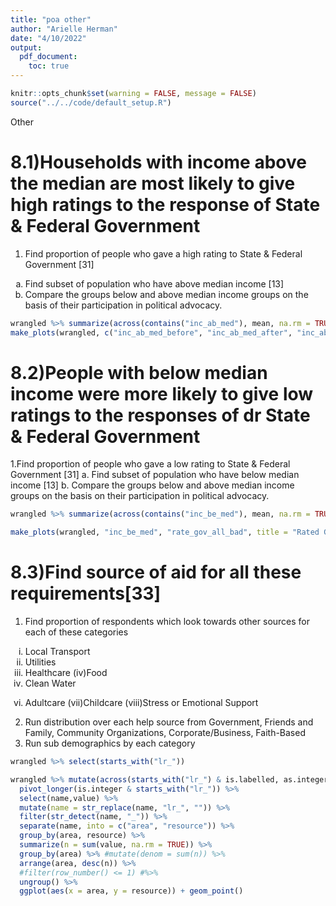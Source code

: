 ```yaml
---
title: "poa other"
author: "Arielle Herman"
date: "4/10/2022"
output:
  pdf_document:
    toc: true
---
```


```r
knitr::opts_chunk$set(warning = FALSE, message = FALSE)
source("../../code/default_setup.R")
```

Other

# 8.1)Households with income above the median are most likely to give high ratings to the response of State & Federal Government 

1.	Find proportion of people who gave a high rating to State & Federal Government [31]
a.	Find subset of population who have above median income [13]
b.	Compare the groups below and above median income groups on the basis of their participation in political advocacy.

```r
wrangled %>% summarize(across(contains("inc_ab_med"), mean, na.rm = TRUE))
make_plots(wrangled, c("inc_ab_med_before", "inc_ab_med_after", "inc_ab_med"), "rate_gov_all_good", title = "Rated Government Well", show = TRUE)
```

# 8.2)People with below median income were more likely to give low ratings to the responses of dr State & Federal Government 

1.Find proportion of people who gave a low rating to State & Federal Government [31]
a.	Find subset of population who have below median income [13]
b.	Compare the groups below and above median income groups on the basis on their participation in political advocacy.

```r
wrangled %>% summarize(across(contains("inc_be_med"), mean, na.rm = TRUE))

make_plots(wrangled, "inc_be_med", "rate_gov_all_bad", title = "Rated Government (Very) Poorly")
```

# 8.3)Find source of aid for all these requirements[33]

1.	Find proportion of respondents which look towards other sources for each of these categories 
(i) Local Transport
(ii) Utilities
(iii) Healthcare
(iv)Food 
(v) Clean Water 
vi) Adultcare
(vii)Childcare
(viii)Stress or Emotional Support

2.	Run distribution over each help source from Government, Friends and Family, Community Organizations, Corporate/Business, Faith-Based
3.	Run sub demographics by each category

```r
wrangled %>% select(starts_with("lr_"))

wrangled %>% mutate(across(starts_with("lr_") & is.labelled, as.integer)) %>%
  pivot_longer(is.integer & starts_with("lr_")) %>%
  select(name,value) %>%
  mutate(name = str_replace(name, "lr_", "")) %>%
  filter(str_detect(name, "_")) %>%
  separate(name, into = c("area", "resource")) %>%
  group_by(area, resource) %>%
  summarize(n = sum(value, na.rm = TRUE)) %>%
  group_by(area) %>% #mutate(denom = sum(n)) %>%
  arrange(area, desc(n)) %>%
  #filter(row_number() <= 1) #%>%
  ungroup() %>%
  ggplot(aes(x = area, y = resource)) + geom_point()

```